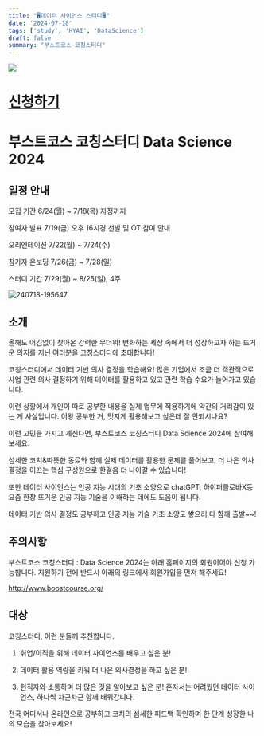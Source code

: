 ```yaml
---
title: "🖥️데이터 사이언스 스터디🖥️"
date: '2024-07-18'
tags: ['study', 'HYAI', 'DataScience']
draft: false
summary: "부스트코스 코칭스터디"
---
```


![](/static/images/ds2024.png)

# [신청하기](https://docs.google.com/forms/d/e/1FAIpQLSf8pjayCBbBr53kMqVLd7JldbRBAh1SFqOjKrX25Tjn0zpiCw/viewform)

# 부스트코스 코칭스터디 Data Science 2024

## 일정 안내

모집 기간
6/24(월) ~ 7/18(목) 자정까지

참여자 발표
7/19(금) 오후 16시경
선발 및 OT 참여 안내

오리엔테이션
7/22(월) ~ 7/24(수)

참가자 온보딩
7/26(금) ~ 7/28(일)

스터디 기간
7/29(월) ~ 8/25(일), 4주

![240718-195647](/posts/dsstudy/240718-195647.png)

## 소개

올해도 어김없이 찾아온 강력한 무더위!
변화하는 세상 속에서 더 성장하고자 하는 뜨거운 의지를 지닌
여러분을 코칭스터디에 초대합니다!

코칭스터디에서 데이터 기반 의사 결정을 학습해요!
많은 기업에서 조금 더 객관적으로
사업 관련 의사 결정하기 위해 데이터를 활용하고 있고
관련 학습 수요가 늘어가고 있습니다.

이런 상황에서 개인이 따로 공부한 내용을 실제 업무에 적용하기에
약간의 거리감이 있는 게 사실입니다.
이왕 공부한 거, 멋지게 활용해보고 싶은데 잘 안되시나요?

이런 고민을 가지고 계신다면,
부스트코스 코칭스터디 Data Science 2024에 참여해보세요.

섬세한 코치&따뜻한 동료와 함께
실제 데이터를 활용한 문제를 풀어보고,
더 나은 의사 결정을 이끄는
핵심 구성원으로 한걸음 더 나아갈 수 있습니다!

또한 데이터 사이언스는 인공 지능 시대의 기초 소양으로
chatGPT, 하이퍼클로바X등 요즘 한창 뜨거운 인공 지능 기술을  이해하는 데에도
도움이 됩니다. 

데이터 기반 의사 결정도 공부하고 인공 지능 기술 기초 소양도 쌓으러
다 함께 출발~~!

## 주의사항

부스트코스 코칭스터디 : Data Science 2024는
아래 홈페이지의 회원이어야 신청 가능합니다.
지원하기 전에 반드시 아래의 링크에서 회원가입을 먼저 해주세요!

http://www.boostcourse.org/

## 대상

코칭스터디, 이런 분들께 추천합니다.
1. 취업/이직을 위해 데이터 사이언스를 배우고 싶은 분!

2. 데이터 활용 역량을 키워 더 나은 의사결정을 하고 싶은 분!

3. 현직자와 소통하며 더 많은 것을 알아보고 싶은 분!
혼자서는 어려웠던 데이터 사이언스,
하나씩 차근차근 함께 배워갑니다.

전국 어디서나 온라인으로 공부하고
코치의 섬세한 피드백 확인하며
한 단계 성장한 나의 모습을 찾아보세요!
